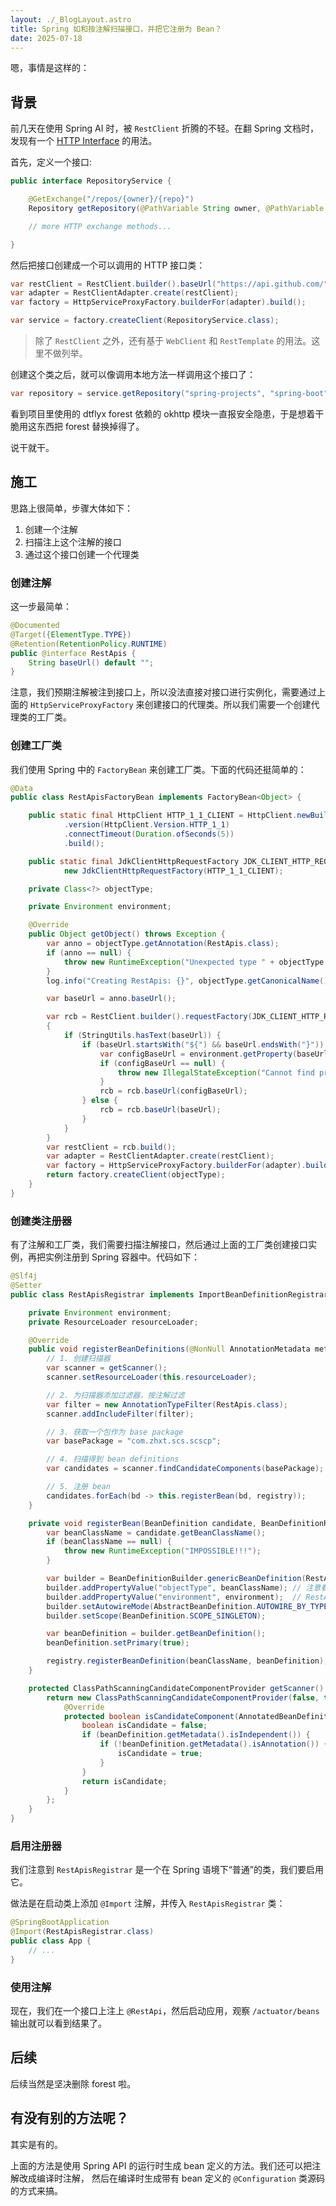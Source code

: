 ```yaml
---
layout: ./_BlogLayout.astro
title: Spring 如和按注解扫描接口，并把它注册为 Bean？
date: 2025-07-18
---
```


嗯，事情是这样的：

## 背景

前几天在使用 Spring AI 时，被 `RestClient` 折腾的不轻。在翻 Spring 文档时，发现有一个
[HTTP Interface](https://docs.spring.io/spring-framework/reference/integration/rest-clients.html#rest-http-interface)
的用法。

首先，定义一个接口:

```java
public interface RepositoryService {

	@GetExchange("/repos/{owner}/{repo}")
	Repository getRepository(@PathVariable String owner, @PathVariable String repo);

	// more HTTP exchange methods...

}
```

然后把接口创建成一个可以调用的 HTTP 接口类：

```java
var restClient = RestClient.builder().baseUrl("https://api.github.com/").build();
var adapter = RestClientAdapter.create(restClient);
var factory = HttpServiceProxyFactory.builderFor(adapter).build();

var service = factory.createClient(RepositoryService.class);
```

> 除了 `RestClient` 之外，还有基于 `WebClient` 和 `RestTemplate` 的用法。这里不做列举。

创建这个类之后，就可以像调用本地方法一样调用这个接口了：

```java
var repository = service.getRepository("spring-projects", "spring-boot");
```

看到项目里使用的 dtflyx forest 依赖的 okhttp 模块一直报安全隐患，于是想着干脆用这东西把
forest 替换掉得了。

说干就干。

## 施工

思路上很简单，步骤大体如下：

1. 创建一个注解
2. 扫描注上这个注解的接口
3. 通过这个接口创建一个代理类

### 创建注解

这一步最简单：

```java
@Documented
@Target({ElementType.TYPE})
@Retention(RetentionPolicy.RUNTIME)
public @interface RestApis {
    String baseUrl() default "";
}

```

注意，我们预期注解被注到接口上，所以没法直接对接口进行实例化，需要通过上面的 `HttpServiceProxyFactory`
来创建接口的代理类。所以我们需要一个创建代理类的工厂类。

### 创建工厂类

我们使用 Spring 中的 `FactoryBean` 来创建工厂类。下面的代码还挺简单的：

```java
@Data
public class RestApisFactoryBean implements FactoryBean<Object> {

    public static final HttpClient HTTP_1_1_CLIENT = HttpClient.newBuilder()
            .version(HttpClient.Version.HTTP_1_1)
            .connectTimeout(Duration.ofSeconds(5))
            .build();

    public static final JdkClientHttpRequestFactory JDK_CLIENT_HTTP_REQUEST_FACTORY =
            new JdkClientHttpRequestFactory(HTTP_1_1_CLIENT);

    private Class<?> objectType;

    private Environment environment;

    @Override
    public Object getObject() throws Exception {
        var anno = objectType.getAnnotation(RestApis.class);
        if (anno == null) {
            throw new RuntimeException("Unexpected type " + objectType.getCanonicalName());
        }
        log.info("Creating RestApis: {}", objectType.getCanonicalName());

        var baseUrl = anno.baseUrl();

        var rcb = RestClient.builder().requestFactory(JDK_CLIENT_HTTP_REQUEST_FACTORY);
        {
            if (StringUtils.hasText(baseUrl)) {
                if (baseUrl.startsWith("${") && baseUrl.endsWith("}")) {
                    var configBaseUrl = environment.getProperty(baseUrl.substring(2, baseUrl.length() - 1));
                    if (configBaseUrl == null) {
                        throw new IllegalStateException("Cannot find property for " + baseUrl);
                    }
                    rcb = rcb.baseUrl(configBaseUrl);
                } else {
                    rcb = rcb.baseUrl(baseUrl);
                }
            }
        }
        var restClient = rcb.build();
        var adapter = RestClientAdapter.create(restClient);
        var factory = HttpServiceProxyFactory.builderFor(adapter).build();
        return factory.createClient(objectType);
    }
}
```

### 创建类注册器

有了注解和工厂类，我们需要扫描注解接口，然后通过上面的工厂类创建接口实例，再把实例注册到
Spring 容器中。代码如下：

```java
@Slf4j
@Setter
public class RestApisRegistrar implements ImportBeanDefinitionRegistrar, ResourceLoaderAware, EnvironmentAware {

    private Environment environment;
    private ResourceLoader resourceLoader;

    @Override
    public void registerBeanDefinitions(@NonNull AnnotationMetadata meta, @NonNull BeanDefinitionRegistry registry) {
        // 1. 创建扫描器
        var scanner = getScanner();
        scanner.setResourceLoader(this.resourceLoader);

        // 2. 为扫描器添加过滤器，按注解过滤
        var filter = new AnnotationTypeFilter(RestApis.class);
        scanner.addIncludeFilter(filter);

        // 3. 获取一个包作为 base package
        var basePackage = "com.zhxt.scs.scscp";

        // 4. 扫描得到 bean definitions
        var candidates = scanner.findCandidateComponents(basePackage);

        // 5. 注册 bean
        candidates.forEach(bd -> this.registerBean(bd, registry));
    }

    private void registerBean(BeanDefinition candidate, BeanDefinitionRegistry registry) {
        var beanClassName = candidate.getBeanClassName();
        if (beanClassName == null) {
            throw new RuntimeException("IMPOSSIBLE!!!");
        }

        var builder = BeanDefinitionBuilder.genericBeanDefinition(RestApisFactoryBean.class);
        builder.addPropertyValue("objectType", beanClassName); // 注意看，这里的两个属性都是定义在
        builder.addPropertyValue("environment", environment);  // RestApisFactoryBean 中的
        builder.setAutowireMode(AbstractBeanDefinition.AUTOWIRE_BY_TYPE);
        builder.setScope(BeanDefinition.SCOPE_SINGLETON);

        var beanDefinition = builder.getBeanDefinition();
        beanDefinition.setPrimary(true);

        registry.registerBeanDefinition(beanClassName, beanDefinition);
    }

    protected ClassPathScanningCandidateComponentProvider getScanner() {
        return new ClassPathScanningCandidateComponentProvider(false, this.environment) {
            @Override
            protected boolean isCandidateComponent(AnnotatedBeanDefinition beanDefinition) {
                boolean isCandidate = false;
                if (beanDefinition.getMetadata().isIndependent()) {
                    if (!beanDefinition.getMetadata().isAnnotation()) {
                        isCandidate = true;
                    }
                }
                return isCandidate;
            }
        };
    }
}
```

### 启用注册器

我们注意到 `RestApisRegistrar` 是一个在 Spring 语境下“普通”的类，我们要启用它。

做法是在启动类上添加 `@Import` 注解，并传入 `RestApisRegistrar` 类：

```java
@SpringBootApplication
@Import(RestApisRegistrar.class)
public class App {
    // ...
}
```

### 使用注解

现在，我们在一个接口上注上 `@RestApi`，然后启动应用，观察 `/actuator/beans`
输出就可以看到结果了。

## 后续

后续当然是坚决删除 forest 啦。

## 有没有别的方法呢？

其实是有的。

上面的方法是使用 Spring API 的运行时生成 bean 定义的方法。我们还可以把注解改成编译时注解，
然后在编译时生成带有 bean 定义的 `@Configuration` 类源码的方式来搞。
